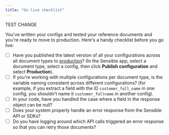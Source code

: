 ```yaml
---
title: "Go-live checklist"
---
```


TEST CHANGE

You've written your configs and tested your reference documents and you're ready to move to production. Here's a handy checklist before you go live:

* [ ] Have you published the latest version of all your configurations across all document types to [production](/best-practices/tutorials/test-before-integrating-configs)? (In the Sensible app, select a document type, select a config, then click **Publish configuration** and select **Production**).
* [ ] If you're working with multiple configurations per document type, is the variable naming consistent across different configurations? (for example, if you extract a field with the ID `customer_full_name` in one config, you shouldn't name it `customer_fullname` in another config).
* [ ] In your code, have you handled the case where a field in the response object can be null?
* [ ] Does your system properly handle an error response from the Sensible API or SDKs?
* [ ] Do you have logging around which API calls triggered an error response so that you can retry those documents?